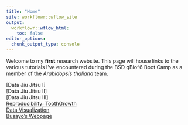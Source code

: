 ```yaml
---
title: "Home"
site: workflowr::wflow_site
output:
  workflowr::wflow_html:
    toc: false
editor_options:
  chunk_output_type: console
---
```


Welcome to my **first** research website. This page will house links to the various tutorials I've encountered during the BSD qBio^6 Boot Camp as a member of the *Arabidopsis thaliana* team.

[Data Jiu Jitsu I]\
[Data Jiu Jitsu II]\
[Data Jiu Jitsu III]\
[Reproducibility: ToothGrowth](toothgrowth.html)\
[Data Visualization](ggplottutorial.html)\
[Busayo's Webpage](https://busayob.github.io/myproject/)

